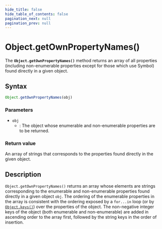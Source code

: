 ```yaml
---
hide_title: false
hide_table_of_contents: false
pagination_next: null
pagination_prev: null
---
```

# Object.getOwnPropertyNames()

The **`Object.getOwnPropertyNames()`** method returns an array of all properties (including non-enumerable properties except for those which use Symbol) found directly in a given object.

## Syntax

```js
Object.getOwnPropertyNames(obj)
```

### Parameters

- `obj`
  - : The object whose enumerable and non-enumerable properties are to be returned.

### Return value

An array of strings that corresponds to the properties found directly in the given object.

## Description

`Object.getOwnPropertyNames()` returns an array whose elements are strings corresponding to the enumerable and non-enumerable properties found directly in a given object `obj`. The ordering of the enumerable properties in the array is consistent with the ordering exposed by a `for...in` loop (or by [`Object.keys()`](../../globals/Object/keys.mdx)) over the properties of the object. The non-negative integer keys of the object (both enumerable and non-enumerable) are added in ascending order to the array first, followed by the string keys in the order of insertion.
